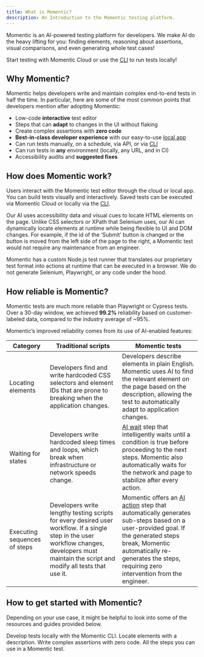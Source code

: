 ```yaml
---
title: What is Momentic?
description: An Introduction to the Momentic testing platform.
---
```


Momentic is an AI-powered testing platform for developers. We make AI do the heavy lifting for you: finding elements, reasoning about assertions, visual comparisons, and even generating whole test cases!

Start testing with Momentic Cloud or use the [CLI](/cli) to run tests locally!

## Why Momentic?

Momentic helps developers write and maintain complex end-to-end tests in half the time. In particular, here are some of the most common points that developers mention after adopting Momentic:

- Low-code **interactive** test editor
- Steps that can **adapt** to changes in the UI without flaking
- Create complex assertions with **zero code**
- **Best-in-class developer experience** with our easy-to-use [local app](/cli/starting-the-app)
- Can run tests manually, on a schedule, via API, or via [CLI](/cli)
- Can run tests in **any** environment (locally, any URL, and in CI)
- Accessibility audits and **suggested fixes**

## How does Momentic work?

Users interact with the Momentic test editor through the cloud or local app. You can build tests visually and interactively. Saved tests can be executed via Momentic Cloud or locally via the [CLI](/cli).

Our AI uses accessibility data and visual cues to locate HTML elements on the page. Unlike CSS selectors or XPath that Selenium uses, our AI can dynamically locate elements at runtime while being flexible to UI and DOM changes. For example, if the id of the ‘Submit’ button is changed or the button is moved from the left side of the page to the right, a Momentic test would not require any maintenance from an engineer.

Momentic has a custom Node.js test runner that translates our proprietary test format into actions at runtime that can be executed in a browser. We do not generate Selenium, Playwright, or any code under the hood.

## How reliable is Momentic?

Momentic tests are much more reliable than Playwright or Cypress tests. Over a 30-day window, we achieved **99.2%** reliability based on customer-labeled data, compared to the industry average of ~95%.

Momentic’s improved reliability comes from its use of AI-enabled features:

| Category                     | Traditional scripts                                                                                                                                                                            | Momentic tests                                                                                                                                                                                                                                          |
| ---------------------------- | ---------------------------------------------------------------------------------------------------------------------------------------------------------------------------------------------- | ------------------------------------------------------------------------------------------------------------------------------------------------------------------------------------------------------------------------------------------------------- |
| Locating elements            | Developers find and write hardcoded CSS selectors and element IDs that are prone to breaking when the application changes.                                                                     | Developers describe elements in plain English. Momentic uses AI to find the relevant element on the page based on the description, allowing the test to automatically adapt to application changes.                                                     |
| Waiting for states           | Developers write hardcoded sleep times and loops, which break when infrastructure or network speeds change.                                                                                    | [AI wait](/steps/ai-wait) step that intelligently waits until a condition is true before proceeding to the next steps. Momentic also automatically waits for the network and page to stabilize after every action.                                      |
| Executing sequences of steps | Developers write lengthy testing scripts for every desired user workflow. If a single step in the user workflow changes, developers must maintain the script and modify all tests that use it. | Momentic offers an [AI action](/steps/ai-action) step that automatically generates sub-steps based on a user-provided goal. If the generated steps break, Momentic automatically re-generates the steps, requiring zero intervention from the engineer. |

## How to get started with Momentic?

Depending on your use case, it might be helpful to look into some of the resources and guides provided below.

<CardGroup cols={2}>
  <Card href="/cli" title="CLI" icon="square-terminal">
    Develop tests locally with the Momentic CLI.
  </Card>
  <Card
    href="/essentials/locating-elements"
    title="Locating elements"
    icon="bullseye"
  >
    Locate elements with a description.
  </Card>
  <Card
    href="/essentials/crafting-assertions"
    title="Writing assertions"
    icon="check-double"
  >
    Write complex assertions with zero code.
  </Card>
  <Card href="/steps" title="Steps" icon="stairs">
    All the steps you can use in a Momentic test.
  </Card>
</CardGroup>
